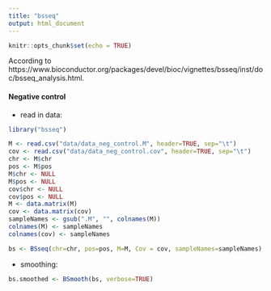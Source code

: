 ---
title: "bsseq"
output: html_document
---

```{r setup, include=FALSE}
knitr::opts_chunk$set(echo = TRUE)
```

According to https://www.bioconductor.org/packages/devel/bioc/vignettes/bsseq/inst/doc/bsseq_analysis.html.

#### Negative control
- read in data:
```{r warning=FALSE, message=FALSE, eval=FALSE}
library("bsseq")

M <- read.csv("data/data_neg_control.M", header=TRUE, sep="\t")
cov <- read.csv("data/data_neg_control.cov", header=TRUE, sep="\t")
chr <- M$chr
pos <- M$pos
M$chr <- NULL
M$pos <- NULL
cov$chr <- NULL
cov$pos <- NULL
M <- data.matrix(M)
cov <- data.matrix(cov)
sampleNames <- gsub(".M", "", colnames(M))
colnames(M) <- sampleNames
colnames(cov) <- sampleNames

bs <- BSseq(chr=chr, pos=pos, M=M, Cov = cov, sampleNames=sampleNames)
```
- smoothing:
```{r warning=FALSE, message=FALSE, eval=FALSE}
bs.smoothed <- BSmooth(bs, verbose=TRUE)
```
